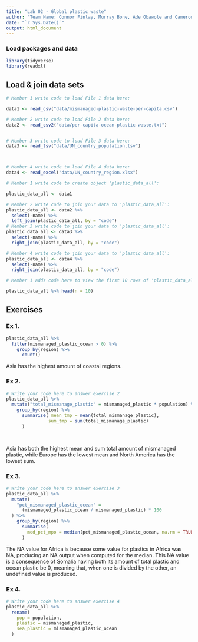 ```yaml
---
title: "Lab 02 - Global plastic waste"
author: "Team Name: Connor Finlay, Murray Bone, Ade Obawole and Cameron Smith + Alex Patton"
date: "`r Sys.Date()`"
output: html_document
---
```


### Load packages and data

```r
library(tidyverse)
library(readxl)
```


## Load & join data sets

```r
# Member 1 write code to load File 1 data here:

data1 <- read_csv("data/mismanaged-plastic-waste-per-capita.csv")

# Member 2 write code to load File 2 data here:
data2 <- read_csv2("data/per-capita-ocean-plastic-waste.txt")


# Member 3 write code to load File 3 data here:
data3 <- read_tsv("data/UN_country_population.tsv")



# Member 4 write code to load File 4 data here:
data4 <- read_excel("data/UN_country_region.xlsx")


```



```r
# Member 1 write code to create object 'plastic_data_all':

plastic_data_all <- data1

# Member 2 write code to join your data to 'plastic_data_all':
plastic_data_all <- data2 %>%
  select(-name) %>%
  left_join(plastic_data_all, by = "code")
# Member 3 write code to join your data to 'plastic_data_all':
plastic_data_all <- data3 %>%
  select(-name) %>%
  right_join(plastic_data_all, by = "code")

# Member 4 write code to join your data to 'plastic_data_all':
plastic_data_all <- data4 %>%
  select(-name) %>%
  right_join(plastic_data_all, by = "code")


```


```r
# Member 1 adds code here to view the first 10 rows of 'plastic_data_all'

plastic_data_all %>% head(n = 10)

```



## Exercises

### Ex 1.

```r
plastic_data_all %>% 
  filter(mismanaged_plastic_ocean > 0) %>% 
    group_by(region) %>% 
      count()
```
Asia has the highest amount of coastal regions.


### Ex 2.

```r
# Write your code here to answer exercise 2
plastic_data_all %>% 
  mutate("total_mismanage_plastic" = mismanaged_plastic * population) %>%
    group_by(region) %>%
      summarise( mean_tmp = mean(total_mismanage_plastic), 
                sum_tmp = sum(total_mismanage_plastic)
      )

  


```
Asia has both the highest mean and sum total amount of mismanaged plastic, while Europe has the lowest mean and North America has the lowest sum. 

### Ex 3.

```r
# Write your code here to answer exercise 3
plastic_data_all %>% 
  mutate(
    "pct_mismanaged_plastic_ocean" = 
      (mismanaged_plastic_ocean / mismanaged_plastic) * 100 
  ) %>%
    group_by(region) %>%
      summarise(
        med_pct_mpo = median(pct_mismanaged_plastic_ocean, na.rm = TRUE)
      )
```
The NA value for Africa is because some value for plastics in Africa was NA, producing an NA output when computed for the median. This NA value is a consequence of Somalia having both its amount of total plastic and ocean plastic be 0, meaning that, when one is divided by the other, an undefined value is produced. 

### Ex 4.

```r
# Write your code here to answer exercise 4
plastic_data_all %>% 
  rename(
    pop = population, 
    plastic = mismanaged_plastic,
    sea_plastic = mismanaged_plastic_ocean
  )


```
